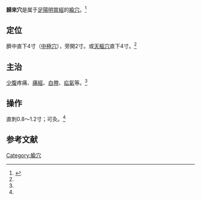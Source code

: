 {{Infobox acupoint
|name = 歸來穴
|image = 
|imagesize = 
|caption =
|simplified = 歸來
|traditional = 歸來
|code = ST29
|pinyin = Guīlái
|meridian = 足陽明胃經
|location = 臍中直下4寸（[[中極穴|中極穴]]），旁開2寸
|treat = 少腹疼痛、痛經、白帶、疝氣等
|processing = 直刺0.8～1.2寸；可灸
|footnotes = 
}}
'''歸來穴'''是属于[[足陽明胃經|足陽明胃經]]的[[腧穴|腧穴]]。<ref name="针灸学">{{Cite book |title=针灸学 |url=https://archive.org/details/zhenjiuxue0000unse |author=孙国杰 主编 |publisher=[[上海科学技术出版社|上海科学技术出版社]] |year=1997 |pages=[https://archive.org/details/zhenjiuxue0000unse/page/54 54] |isbn=7-5323-4102-X}}</ref>

==定位==
臍中直下4寸（[[中極穴|中極穴]]），旁開2寸。或[[天樞穴|天樞穴]]直下4寸。<ref name="针灸学"/>

==主治==
[[少腹|少腹]]疼痛、[[痛經|痛經]]、[[白帶_(生理)|白帶]]、[[疝氣|疝氣]]等。<ref name="针灸学"/>

==操作==
直刺0.8～1.2寸；可灸。<ref name="针灸学"/>

==参考文献==
{{reflist}}

{{经络}}
{{足陽明胃經}}

{{DEFAULTSORT:G}}
[[Category:腧穴|Category:腧穴]]